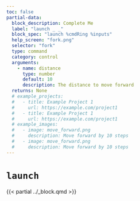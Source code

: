 ```yaml
---
toc: false
partial-data:
  block_description: Complete Me
  label: "launch _ _"
  block_spec: "launch %cmdRing %inputs"
  help_screen: "fork.png"
  selector: "fork"
  type: command
  category: control
  arguments:
    - name: distance
      type: number
      default: 10
      description: The distance to move forward
  returns: None
  # example_projects:
  #   - title: Example Project 1
  #     url: https://example.com/project1
  #   - title: Example Project 1
  #     url: https://example.com/project1
  # example_images:
  #   - image: move_forward.png
  #     description: Move forward by 10 steps
  #   - image: move_forward.png
  #     description: Move forward by 10 steps
---
```


# `launch` { .unnumbered }

{{< partial ../_block.qmd >}}

